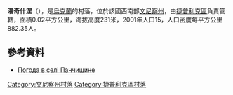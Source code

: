 {{coord|48|39|21|N|29|33|15|E|scale:30000|display=title}}

'''潘奇什涅'''（{{lang-uk|Панчишине}}），是[[烏克蘭|烏克蘭]]的村落，位於該國西南部[[文尼察州|文尼察州]]，由[[捷普利克區|捷普利克區]]負責管轄，面積0.02平方公里，海拔高度231米，2001年人口15，人口密度每平方公里882.35人。

==參考資料==
* [http://weather.in.ua/ua/vinnickaja/19579 Погода в селі Панчишине] {{Wayback|url=http://weather.in.ua/ua/vinnickaja/19579 |date=20111220104244 }}

[[Category:文尼察州村落|Category:文尼察州村落]]
[[Category:捷普利克區村落|Category:捷普利克區村落]]


{{Vinnytsia-geo-stub}}